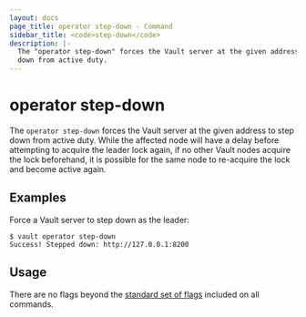 ```yaml
---
layout: docs
page_title: operator step-down - Command
sidebar_title: <code>step-down</code>
description: |-
  The "operator step-down" forces the Vault server at the given address to step
  down from active duty.
---
```


# operator step-down

The `operator step-down` forces the Vault server at the given address to step
down from active duty. While the affected node will have a delay before
attempting to acquire the leader lock again, if no other Vault nodes acquire the
lock beforehand, it is possible for the same node to re-acquire the lock and
become active again.

## Examples

Force a Vault server to step down as the leader:

```text
$ vault operator step-down
Success! Stepped down: http://127.0.0.1:8200
```

## Usage

There are no flags beyond the [standard set of flags](/docs/commands/index.html)
included on all commands.
